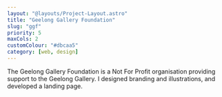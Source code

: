 ---
layout: "@layouts/Project-Layout.astro"
title: "Geelong Gallery Foundation"
slug: "ggf"
priority: 5
maxCols: 2
customColour: "#dbcaa5"
category: [web, design]
---

The Geelong Gallery Foundation is a Not For Profit organisation providing support to the Geelong Gallery. I designed branding and illustrations, and developed a landing page.
